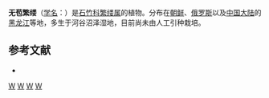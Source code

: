 {{Speciesbox
| taxon = Stellaria(植物) ebracteata
| binomial_authority = Kom.
}}

'''无苞繁缕'''（[[学名|学名]]：{{lang|la|''Stellaria ebracteata''}}）是[[石竹科|石竹科]][[繁缕属|繁缕属]]的植物。分布在[[朝鲜|朝鲜]]、[[俄罗斯|俄罗斯]]以及[[中国大陆|中国大陆]]的[[黑龙江|黑龙江]]等地，多生于河谷沼泽湿地，目前尚未由人工引种栽培。

== 参考文献 ==
<div class="references-small">
* {{cite web| url =http://www.bioinfo.cn/db05/KmzwSpecies.php?action=view&id=1996| title =无苞繁缕| work =《中国高等植物数据库全库》| publisher =中国科学院微生物研究所| author =昆明植物研究所| accessdate =2009-02-22| deadurl =yes| archiveurl =https://web.archive.org/web/20160305021251/http://www.bioinfo.cn/db05/KmzwSpecies.php?action=view&id=1996| archivedate =2016-03-05}}
</div>
{{Taxonbar|from=Q11085883}}

[[Category:繁缕属|W]]
[[Category:朝鲜植物|W]]
[[Category:俄羅斯植物|W]]
[[Category:黑龙江植物|W]]
